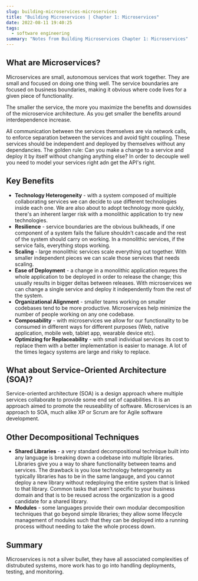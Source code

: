 ```yaml
---
slug: building-microservices-microservices
title: "Building Microservices | Chapter 1: Microservices"
date: 2022-08-11 19:40:25
tags:
  - software engineering
summary: "Notes from Building Microservices Chapter 1: Microservices"
---
```

## What are Microservices?
Microservices are small, autonomous services that work together. They are small and focused on doing one thing well. The service boundaries are focused on business boundaries, making it obvious where code lives for a given piece of functionality. 

The smaller the service, the more you maximize the benefits and downsides of the microservice architecture. As you get smaller the benefits around interdependence increase. 

All communication between the services themselves are via network calls, to enforce separation between the services and avoid tight coupling. These services should be independent and deployed by themselves without any dependancies. The golden rule: Can you make a change to a service and deploy it by itself without changing anything else? In order to decouple well you need to model your services right adn get the API's right.

## Key Benefits
- **Technology Heterogeneity** - with a system composed of muiltiple collaborating services we can decide to use different technologies inside each one. We are also about to adopt technology more quickly, there's an inherent larger risk with a monolithic application to try new technologies.
- **Resilience** - service boundaries are the obvious bulkheads, if one component of a system fails the failure shouldn't cascade and the rest of the system should carry on working. In a monolithic services, if the service fails, everything stops working.
- **Scaling** - large monolithic services scale everything out together. With smaller independent pieces we can scale those services that needs scaling.
- **Ease of Deployment** - a change in a monolithic application requres the whole application to be deployed in order to release the change; this usually results in bigger deltas between releases. With microservices we can change a single service and deploy it independently from the rest of the system.
- **Organizational Alignment** - smaller teams working on smaller codebases tend to be more productive. Microservices help minimize the number of people working on any one codebase.
- **Composability** - with microservices we allow for our functionality to be consumed in different ways for different purposes (Web, native application, mobile web, tablet app, wearable device etc).
- **Optimizing for Replaceability** - with small individual services its cost to replace them with a better implementation is easier to manage. A lot of the times legacy systems are large and risky to replace.

## What about Service-Oriented Architecture (SOA)?
Service-oriented architecture (SOA) is a design approach where multiple services collaborate to provide some end set of capabilities. It is an approach aimed to promote the reuseability of software. Microservices is an approach to SOA, much alike XP or Scrum are for Agile software development.

## Other Decompositional Techniques
- **Shared Libraries** - a very standard decompositional technique built into any language is breaking down a codebase into multiple libraries. Libraries give you a way to share functionality between teams and services. The drawback is you lose technology heterogeneity as typically libraries has to be in the same langauge, and you cannot deploy a new library without redeploying the entire system that is linked to that library. Common tasks that aren't specific to your business domain and that is to be reused across the organization is a good candidate for a shared library.
- **Modules** - some languages provide their own modular decomposition techniques that go beyond simple libraries; they allow some lifecycle management of modules such that they can be deployed into a running process without needing to take the whole process down.

## Summary
Microservices is not a silver bullet, they have all associated complexities of distrubuted systems, more work has to go into handling deployments, testing, and monitoring.